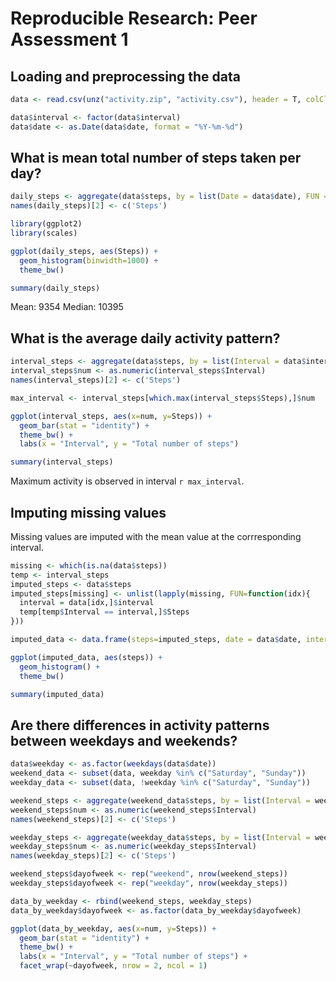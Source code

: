 # Reproducible Research: Peer Assessment 1


## Loading and preprocessing the data

```r
data <- read.csv(unz("activity.zip", "activity.csv"), header = T, colClasses = c("numeric", "character", "numeric"))

data$interval <- factor(data$interval)
data$date <- as.Date(data$date, format = "%Y-%m-%d")
```

## What is mean total number of steps taken per day?

```r
daily_steps <- aggregate(data$steps, by = list(Date = data$date), FUN = sum, na.rm = T)
names(daily_steps)[2] <- c('Steps')

library(ggplot2)
library(scales)

ggplot(daily_steps, aes(Steps)) +
  geom_histogram(binwidth=1000) +
  theme_bw()
```

```r
summary(daily_steps)
```
  
Mean: 9354
Median: 10395

## What is the average daily activity pattern?

```r
interval_steps <- aggregate(data$steps, by = list(Interval = data$interval), FUN = mean, na.rm = T)
interval_steps$num <- as.numeric(interval_steps$Interval)
names(interval_steps)[2] <- c('Steps')

max_interval <- interval_steps[which.max(interval_steps$Steps),]$num

ggplot(interval_steps, aes(x=num, y=Steps)) +
  geom_bar(stat = "identity") +
  theme_bw() +
  labs(x = "Interval", y = "Total number of steps")
```

```r
summary(interval_steps)
```

Maximum activity is observed in interval `r max_interval`.

## Imputing missing values

Missing values are imputed with the mean value at the corrresponding interval.

```r
missing <- which(is.na(data$steps))
temp <- interval_steps
imputed_steps <- data$steps
imputed_steps[missing] <- unlist(lapply(missing, FUN=function(idx){
  interval = data[idx,]$interval
  temp[temp$Interval == interval,]$Steps
}))

imputed_data <- data.frame(steps=imputed_steps, date = data$date, interval = data$interval)

ggplot(imputed_data, aes(steps)) +
  geom_histogram() +
  theme_bw()
```

```r
summary(imputed_data)
```

## Are there differences in activity patterns between weekdays and weekends?

```r
data$weekday <- as.factor(weekdays(data$date))
weekend_data <- subset(data, weekday %in% c("Saturday", "Sunday"))
weekday_data <- subset(data, !weekday %in% c("Saturday", "Sunday"))

weekend_steps <- aggregate(weekend_data$steps, by = list(Interval = weekend_data$interval), FUN = mean, na.rm = T)
weekend_steps$num <- as.numeric(weekend_steps$Interval)
names(weekend_steps)[2] <- c('Steps')

weekday_steps <- aggregate(weekday_data$steps, by = list(Interval = weekday_data$interval), FUN = mean, na.rm = T)
weekday_steps$num <- as.numeric(weekday_steps$Interval)
names(weekday_steps)[2] <- c('Steps')

weekend_steps$dayofweek <- rep("weekend", nrow(weekend_steps))
weekday_steps$dayofweek <- rep("weekday", nrow(weekday_steps))

data_by_weekday <- rbind(weekend_steps, weekday_steps)
data_by_weekday$dayofweek <- as.factor(data_by_weekday$dayofweek)

ggplot(data_by_weekday, aes(x=num, y=Steps)) +
  geom_bar(stat = "identity") +
  theme_bw() +
  labs(x = "Interval", y = "Total number of steps") +
  facet_wrap(~dayofweek, nrow = 2, ncol = 1)
```